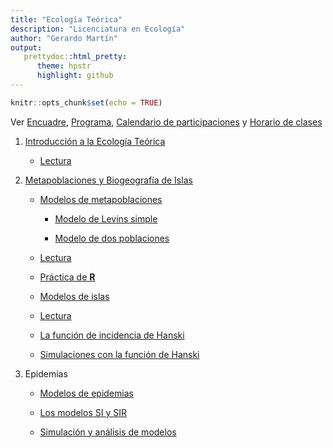```yaml
---
title: "Ecología Teórica"
description: "Licenciatura en Ecología"
author: "Gerardo Martín"
output:
   prettydoc::html_pretty:
      theme: hpstr
      highlight: github
---
```


```r
knitr::opts_chunk$set(echo = TRUE)
```

Ver [Encuadre](Encuadre.pdf), [Programa](Programa.pdf), [Calendario de participaciones](Calendario-EcoTeorica.xlsx) y [Horario de clases](Horario.pdf)
    
1. [Introducción a la Ecología Teórica](Historia.pdf)

    - [Lectura](Imagenes intro/May-Intro.pdf)

2. [Metapoblaciones y Biogeografía de Islas](Metapoblaciones.pdf)

    - [Modelos de metapoblaciones](Modelos-meta.pdf)
    
        - [Modelo de Levins simple](Levins-simple.R)
        
        - [Modelo de dos poblaciones](Levins-dos-pob.R)
    
    - [Lectura](Metapoblaciones/Stevens-Metap.pdf)
    
    - [Práctica de **R**](deSolve.pdf)
    
    - [Modelos de islas](Modelos-islas.pdf)
    
    - [Lectura](Biogeografia/Haefner-Biogeo.pdf)
    
    - [La función de incidencia de Hanski](Hanski.pdf)
    
    - [Simulaciones con la función de Hanski](Hanski-simulaciones.R)

3. Epidemias

    - [Modelos de epidemias](Modelos-epi.pdf)
    
    - [Los modelos SI y SIR](Modelos-SI-SIR.pdf)
    
    - [Simulación y análisis de modelos](Simulacion-epi.Rmd)

